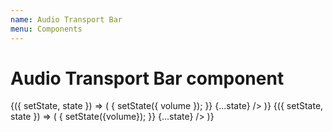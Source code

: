 ```yaml
---
name: Audio Transport Bar
menu: Components
---
```



# Audio Transport Bar component
<PropsTable of={AudioTransportBar}/>

<Playground>
  <Component initialState={{ volume: 70, currentTime: 30000, runTime: 120000 }}>
  {({ setState, state }) => (
    <AudioTransportBar 
      isPlaying={false}
      onVolumeChanged={volume => {
        setState({ volume });
      }}
      {...state}
    />
  )}
  </Component>
</Playground>

<Playground>
  <Component initialState={{ volume: 70, currentTime: 30000, runTime: 120000  }}>
  {({ setState, state }) => (
    <AudioTransportBar 
      isPlaying={true}
      onVolumeChanged={volume => {
        setState({volume});
      }}
      {...state}
    />
  )}
  </Component>
</Playground>